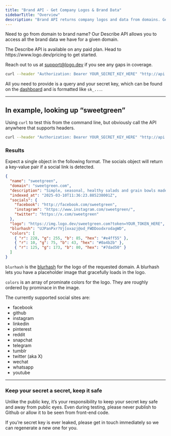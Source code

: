 ```yaml
---
title: "Brand API - Get Company Logos & Brand Data"
sidebarTitle: "Overview"
description: "Brand API returns company logos and data from domains. Get company logos, colors, social links via Logo API. Public key auth, JSON response. Try free."
---
```


Need to go from domain to brand name? Our Describe API allows you to access all the brand data we have for a given domain.

<Note>
  The Describe API is available on any paid plan. Head to https://www.logo.dev/pricing to get started.

Reach out to us at [support@logo.dev](mailto:support@logo.dev?subject=Describe%20API) if you see any gaps in coverage.

</Note>

```bash
curl --header "Authorization: Bearer YOUR_SECRET_KEY_HERE" "http://api.logo.dev/describe/domain"
```

All you need to provide is a query and your secret key, which can be found on the [dashboard](https://www.logo.dev/dashboard) and is formatted like `sk_...`.

---

## In example, looking up “sweetgreen”

Using `curl` to test this from the command line, but obviously call the API anywhere that supports headers.

```bash
curl --header "Authorization: Bearer YOUR_SECRET_KEY_HERE" "http://api.logo.dev/describe/sweetgreen.com"
```

### Results

Expect a single object in the following format. The socials object will return a key-value pair if a social link is detected.

```json
{
  "name": "sweetgreen",
  "domain": "sweetgreen.com",
  "description": "Simple, seasonal, healthy salads and grain bowls made in-house from scratch, using whole produce delivered that morning.",
  "indexed_at": "2025-03-10T11:36:23.885238001Z",
  "socials": {
    "facebook": "http://facebook.com/sweetgreen",
    "instagram": "https://www.instagram.com/sweetgreen/",
    "twitter": "https://x.com/sweetgreen"
  },
  "logo": "https://img.logo.dev/sweetgreen.com?token=YOUR_TOKEN_HERE",
  "blurhash": "UJPanPxr?Vj[oxazj@od_FWDDoodxrodagWD",
  "colors": [
    { "r": 228, "g": 255, "b": 85, "hex": "#e4ff55" },
    { "r": 10, "g": 75, "b": 43, "hex": "#0a4b2b" },
    { "r": 125, "g": 173, "b": 80, "hex": "#7dad50" }
  ]
}
```

`blurhash` is the [blurhash](https://blurha.sh/) for the logo of the requested domain. A blurhash lets you have a placeholder image that gracefully loads in the logo.

`colors` is an array of prominate colors for the logo. They are roughly ordered by prominace in the image.

The currently supported social sites are:

- facebook
- github
- instagram
- linkedin
- pinterest
- reddit
- snapchat
- telegram
- tumblr
- twitter (aka X)
- wechat
- whatsapp
- youtube

---

### Keep your secret a secret, keep it safe

Unlike the public key, it’s your responsibility to keep your secret key safe and away from public eyes. Even during testing, please never publish to Github or allow it to be seen from front-end code.

If you’re secret key is ever leaked, please get in touch immediately so we can regenerate a new one for you.
